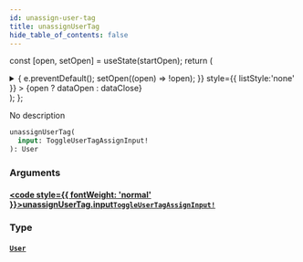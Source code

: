```yaml
---
id: unassign-user-tag
title: unassignUserTag
hide_table_of_contents: false
---
```






const [open, setOpen] = useState(startOpen);
return (
<details {...(open ? { open: true } : {})} className="details" style={{ border:'none', boxShadow:'none', background:'var(--ifm-background-color)' }}>
<summary
onClick={(e) => {
e.preventDefault();
setOpen((open) => !open);
}}
style={{ listStyle:'none' }} >
{open ? dataOpen : dataClose}
</summary>
{open && children}
</details>
);
};

No description

```graphql
unassignUserTag(
  input: ToggleUserTagAssignInput!
): User
```

### Arguments

#### [<code style={{ fontWeight: 'normal' }}>unassignUserTag.<b>input</b></code>](#)<Bullet />[`ToggleUserTagAssignInput!`](../../../docs/schema/inputs/toggle-user-tag-assign-input) <Badge class="secondary" text="non-null"/> <Badge class="secondary" text="input"/>

>

### Type

#### [`User`](../../../docs/schema/objects/user) <Badge class="secondary" text="object"/>

>

